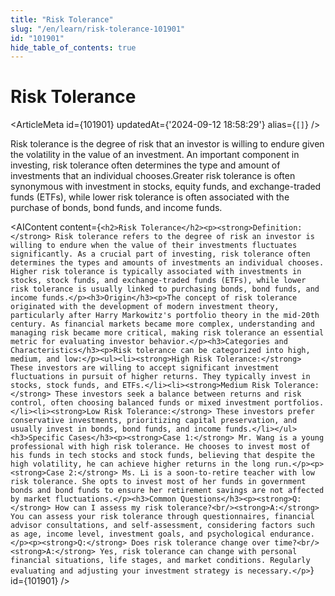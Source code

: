```yaml
---
title: "Risk Tolerance"
slug: "/en/learn/risk-tolerance-101901"
id: "101901"
hide_table_of_contents: true
---
```



# Risk Tolerance

<ArticleMeta id={101901} updatedAt={'2024-09-12 18:58:29'} alias={`[]`} />
<div className='border-solid border-b border-t-0 my-4 border-[var(--ifm-color-gray-300)]' />

Risk tolerance is the degree of risk that an investor is willing to endure given the volatility in the value of an investment. An important component in investing, risk tolerance often determines the type and amount of investments that an individual chooses.Greater risk tolerance is often synonymous with investment in stocks, equity funds, and exchange-traded funds (ETFs), while lower risk tolerance is often associated with the purchase of bonds, bond funds, and income funds.

<AIContent content={`<h2>Risk Tolerance</h2><p><strong>Definition:</strong> Risk tolerance refers to the degree of risk an investor is willing to endure when the value of their investments fluctuates significantly. As a crucial part of investing, risk tolerance often determines the types and amounts of investments an individual chooses. Higher risk tolerance is typically associated with investments in stocks, stock funds, and exchange-traded funds (ETFs), while lower risk tolerance is usually linked to purchasing bonds, bond funds, and income funds.</p><h3>Origin</h3><p>The concept of risk tolerance originated with the development of modern investment theory, particularly after Harry Markowitz's portfolio theory in the mid-20th century. As financial markets became more complex, understanding and managing risk became more critical, making risk tolerance an essential metric for evaluating investor behavior.</p><h3>Categories and Characteristics</h3><p>Risk tolerance can be categorized into high, medium, and low:</p><ul><li><strong>High Risk Tolerance:</strong> These investors are willing to accept significant investment fluctuations in pursuit of higher returns. They typically invest in stocks, stock funds, and ETFs.</li><li><strong>Medium Risk Tolerance:</strong> These investors seek a balance between returns and risk control, often choosing balanced funds or mixed investment portfolios.</li><li><strong>Low Risk Tolerance:</strong> These investors prefer conservative investments, prioritizing capital preservation, and usually invest in bonds, bond funds, and income funds.</li></ul><h3>Specific Cases</h3><p><strong>Case 1:</strong> Mr. Wang is a young professional with high risk tolerance. He chooses to invest most of his funds in tech stocks and stock funds, believing that despite the high volatility, he can achieve higher returns in the long run.</p><p><strong>Case 2:</strong> Ms. Li is a soon-to-retire teacher with low risk tolerance. She opts to invest most of her funds in government bonds and bond funds to ensure her retirement savings are not affected by market fluctuations.</p><h3>Common Questions</h3><p><strong>Q:</strong> How can I assess my risk tolerance?<br/><strong>A:</strong> You can assess your risk tolerance through questionnaires, financial advisor consultations, and self-assessment, considering factors such as age, income level, investment goals, and psychological endurance.</p><p><strong>Q:</strong> Does risk tolerance change over time?<br/><strong>A:</strong> Yes, risk tolerance can change with personal financial situations, life stages, and market conditions. Regularly evaluating and adjusting your investment strategy is necessary.</p>`} id={101901} />
